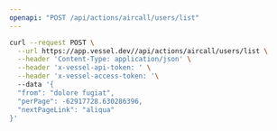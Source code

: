 ```yaml
---
openapi: "POST /api/actions/aircall/users/list"
---
```


<RequestExample>

```bash Request
curl --request POST \
  --url https://app.vessel.dev//api/actions/aircall/users/list \
  --header 'Content-Type: application/json' \
  --header 'x-vessel-api-token: ' \
  --header 'x-vessel-access-token: '\ 
  --data '{
  "from": "dolore fugiat",
  "perPage": -62917728.630286396,
  "nextPageLink": "aliqua"
}'
```

</RequestExample>


      